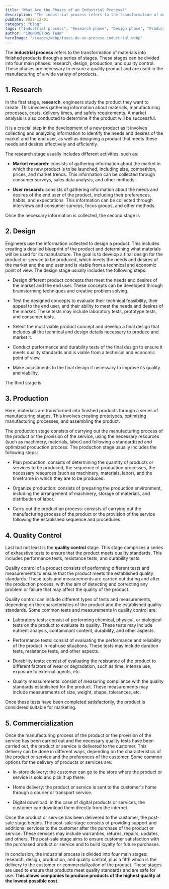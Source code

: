 ```yaml
---
title: "What Are the Phases of an Industrial Process?"
description: "The industrial process refers to the transformation of materials into finished products through a series of stages. These stages can be divided into..."
pubDate: 2022-12-01
category: "blog"
tags: ["Industrial process", "Research phase", "Design phase", "Production phase", "Quality control", "Commercialization", "Manufacturing process", "Product development", "Market research", "User research", "Prototype testing", "Production planning", "Quality standards", "Post-sale service", "Product delivery"]
author: "CRONOMETRAS Team"
heroImage: "/images/webp/fases-de-un-proceso-industrial.webp"
---
```


The **industrial process** refers to the transformation of materials into finished products through a series of stages. These stages can be divided into four main phases: research, design, production, and quality control. These phases are necessary to ensure a quality product and are used in the manufacturing of a wide variety of products.

## 1. Research

In the first stage, **research**, engineers study the product they want to create. This involves gathering information about materials, manufacturing processes, costs, delivery times, and safety requirements. A market analysis is also conducted to determine if the product will be successful.

It is a crucial step in the development of a new product as it involves collecting and analyzing information to identify the needs and desires of the market and the end user, as well as designing a product that meets these needs and desires effectively and efficiently.

The research stage usually includes different activities, such as:

- **Market research**: consists of gathering information about the market in which the new product is to be launched, including size, competition, prices, and market trends. This information can be collected through consumer surveys, sales data analysis, and other methods.

- **User research**: consists of gathering information about the needs and desires of the end user of the product, including their preferences, habits, and expectations. This information can be collected through interviews and consumer surveys, focus groups, and other methods.

Once the necessary information is collected, the second stage is

## 2. **Design**

Engineers use the information collected to design a product. This includes creating a detailed blueprint of the product and determining what materials will be used for its manufacture. The goal is to develop a final design for the product or service to be produced, which meets the needs and desires of the market and the end user and is viable from a technical and economic point of view. The design stage usually includes the following steps:

- Design different product concepts that meet the needs and desires of the market and the end user. These concepts can be developed through brainstorming techniques and creative problem solving.

- Test the designed concepts to evaluate their technical feasibility, their appeal to the end user, and their ability to meet the needs and desires of the market. These tests may include laboratory tests, prototype tests, and consumer tests.

- Select the most viable product concept and develop a final design that includes all the technical and design details necessary to produce and market it.

- Conduct performance and durability tests of the final design to ensure it meets quality standards and is viable from a technical and economic point of view.

- Make adjustments to the final design if necessary to improve its quality and viability.

The third stage is

## 3. **Production**

Here, materials are transformed into finished products through a series of manufacturing stages. This involves creating prototypes, optimizing manufacturing processes, and assembling the product.

The production stage consists of carrying out the manufacturing process of the product or the provision of the service, using the necessary resources (such as machinery, materials, labor) and following a standardized and optimized production process. The production stage usually includes the following steps:

- Plan production: consists of determining the quantity of products or services to be produced, the sequence of production processes, the necessary resources (such as machinery, materials, labor), and the timeframe in which they are to be produced.

- Organize production: consists of preparing the production environment, including the arrangement of machinery, storage of materials, and distribution of labor.

- Carry out the production process: consists of carrying out the manufacturing process of the product or the provision of the service following the established sequence and procedures.

## 4. Quality Control

Last but not least is the **quality control** stage. This stage comprises a series of exhaustive tests to ensure that the product meets quality standards. This includes performance tests, resistance tests, and durability tests.

Quality control of a product consists of performing different tests and measurements to ensure that the product meets the established quality standards. These tests and measurements are carried out during and after the production process, with the aim of detecting and correcting any problem or failure that may affect the quality of the product.

Quality control can include different types of tests and measurements, depending on the characteristics of the product and the established quality standards. Some common tests and measurements in quality control are:

- Laboratory tests: consist of performing chemical, physical, or biological tests on the product to evaluate its quality. These tests may include nutrient analysis, contaminant content, durability, and other aspects.

- Performance tests: consist of evaluating the performance and reliability of the product in real-use situations. These tests may include duration tests, resistance tests, and other aspects.

- Durability tests: consist of evaluating the resistance of the product to different factors of wear or degradation, such as time, intense use, exposure to external agents, etc.

- Quality measurements: consist of measuring compliance with the quality standards established for the product. These measurements may include measurements of size, weight, shape, tolerances, etc.

Once these tests have been completed satisfactorily, the product is considered suitable for marketing.

## 5. Commercialization

Once the manufacturing process of the product or the provision of the service has been carried out and the necessary quality tests have been carried out, the product or service is delivered to the customer. This delivery can be done in different ways, depending on the characteristics of the product or service and the preferences of the customer. Some common options for the delivery of products or services are:

- In-store delivery: the customer can go to the store where the product or service is sold and pick it up there.

- Home delivery: the product or service is sent to the customer's home through a courier or transport service.

- Digital download: in the case of digital products or services, the customer can download them directly from the internet.

Once the product or service has been delivered to the customer, the post-sale stage begins. The post-sale stage consists of providing support and additional services to the customer after the purchase of the product or service. These services may include warranties, returns, repairs, updates, and others. The post-sale stage aims to ensure customer satisfaction with the purchased product or service and to build loyalty for future purchases.

In conclusion, the industrial process is divided into four main stages: research, design, production, and quality control, plus a fifth which is the delivery to the customer or commercialization of the product. These stages are used to ensure that products meet quality standards and are safe for use. **This allows companies to produce products of the highest quality at the lowest possible cost**.
